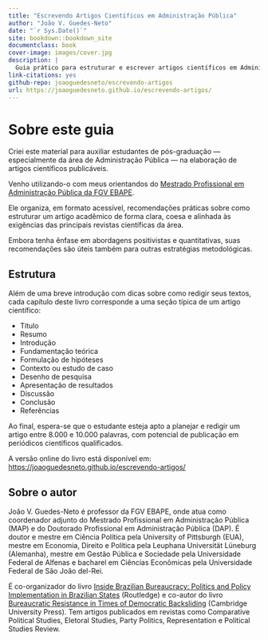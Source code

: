 ```yaml
---
title: "Escrevendo Artigos Científicos em Administração Pública"
author: "João V. Guedes-Neto"
date: "`r Sys.Date()`"
site: bookdown::bookdown_site
documentclass: book
cover-image: images/cover.jpg
description: |
  Guia prático para estruturar e escrever artigos científicos em Administração Pública, com foco em clareza teórica, consistência metodológica e eficiência na escrita. Este livro é baseado em experiências de orientação acadêmica na FGV EBAPE.
link-citations: yes
github-repo: joaoguedesneto/escrevendo-artigos
url: https://joaoguedesneto.github.io/escrevendo-artigos/
---
```


# Sobre este guia

Criei este material para auxiliar estudantes de pós-graduação — especialmente da área de Administração Pública — na elaboração de artigos científicos publicáveis. 

Venho utilizando-o com meus orientandos do [Mestrado Profissional em Administração Pública da FGV EBAPE](https://ebape.fgv.br/cursos/mestrado-profissional/mestrado-profissional-em-administracao-publica-map).

Ele organiza, em formato acessível, recomendações práticas sobre como estruturar um artigo acadêmico de forma clara, coesa e alinhada às exigências das principais revistas científicas da área.

Embora tenha ênfase em abordagens positivistas e quantitativas, suas recomendações são úteis também para outras estratégias metodológicas.

## Estrutura

Além de uma breve introdução com dicas sobre como redigir seus textos, cada capítulo deste livro corresponde a uma seção típica de um artigo científico:

- Título
- Resumo
- Introdução
- Fundamentação teórica
- Formulação de hipóteses
- Contexto ou estudo de caso
- Desenho de pesquisa
- Apresentação de resultados
- Discussão
- Conclusão
- Referências

Ao final, espera-se que o estudante esteja apto a planejar e redigir um artigo entre 8.000 e 10.000 palavras, com potencial de publicação em periódicos científicos qualificados.

A versão online do livro está disponível em: [https://joaoguedesneto.github.io/escrevendo-artigos/](https://joaoguedesneto.github.io/escrevendo-artigos/)

## Sobre o autor

João V. Guedes-Neto é professor da FGV EBAPE, onde atua como coordenador adjunto do Mestrado Profissional em Administração Pública (MAP) e do Doutorado Profissional em Administração Pública (DAP). É doutor e mestre em Ciência Política pela University of Pittsburgh (EUA), mestre em Economia, Direito e Política pela Leuphana Universität Lüneburg (Alemanha), mestre em Gestão Pública e Sociedade pela Universidade Federal de Alfenas e bacharel em Ciências Econômicas pela Universidade Federal de São João del-Rei.

É co-organizador do livro [Inside Brazilian Bureaucracy: Politics and Policy Implementation in Brazilian States](https://www.routledge.com/Inside-Brazilian-Bureaucracy-Politics-and-Policy-Implementation-in-Brazilian-States/Ames-Guedes-Neto/p/book/9781032939957) (Routledge) e co-autor do livro [Bureaucratic Resistance in Times of Democratic Backsliding](https://www.cambridge.org/core/elements/abs/bureaucratic-resistance-in-times-of-democratic-backsliding/9C391F4058387D8BBD7B4F2D20B1E936) (Cambridge University Press). Tem artigos publicados em revistas como Comparative Political Studies, Eletoral Studies, Party Politics, Representation e Political Studies Review.
